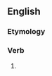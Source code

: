 ==English==

===Etymology===
{{suffix|en|wax|eth|nocat=1}}

===Verb===
{{head|en|verb form}}

# {{en-archaic third-person singular of|wax}}